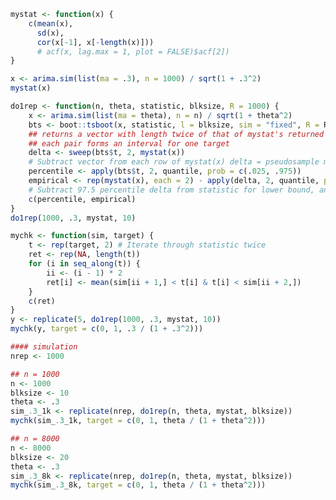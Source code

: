 ```r
mystat <- function(x) {
    c(mean(x),
      sd(x),
      cor(x[-1], x[-length(x)]))
      # acf(x, lag.max = 1, plot = FALSE)$acf[2])
}

x <- arima.sim(list(ma = .3), n = 1000) / sqrt(1 + .3^2)
mystat(x)
```

```r
do1rep <- function(n, theta, statistic, blksize, R = 1000) {
    x <- arima.sim(list(ma = theta), n = n) / sqrt(1 + theta^2)
    bts <- boot::tsboot(x, statistic, l = blksize, sim = "fixed", R = R)
    ## returns a vector with length twice of that of mystat's returned values
    ## each pair forms an interval for one target
    delta <- sweep(bts$t, 2, mystat(x)) 
    # Subtract vector from each row of mystat(x) delta = pseudosample mean - original sample mean
    percentile <- apply(bts$t, 2, quantile, prob = c(.025, .975))
    empirical <- rep(mystat(x), each = 2) - apply(delta, 2, quantile, prob = c(.975, .025))
    # Subtract 97.5 percentile delta from statistic for lower bound, and 2.5 percentile delta from statistic for upper bound
    c(percentile, empirical)
}
do1rep(1000, .3, mystat, 10)
```

```r
mychk <- function(sim, target) {
    t <- rep(target, 2) # Iterate through statistic twice
    ret <- rep(NA, length(t))
    for (i in seq_along(t)) {
        ii <- (i - 1) * 2
        ret[i] <- mean(sim[ii + 1,] < t[i] & t[i] < sim[ii + 2,])
    }
    c(ret)
}
y <- replicate(5, do1rep(1000, .3, mystat, 10))
mychk(y, target = c(0, 1, .3 / (1 + .3^2)))
```

```r
#### simulation
nrep <- 1000
```

```r
## n = 1000
n <- 1000
blksize <- 10
theta <- .3
sim_.3_1k <- replicate(nrep, do1rep(n, theta, mystat, blksize))
mychk(sim_.3_1k, target = c(0, 1, theta / (1 + theta^2)))
```

```r
## n = 8000
n <- 8000
blksize <- 20
theta <- .3
sim_.3_8k <- replicate(nrep, do1rep(n, theta, mystat, blksize))
mychk(sim_.3_8k, target = c(0, 1, theta / (1 + theta^2)))
```

